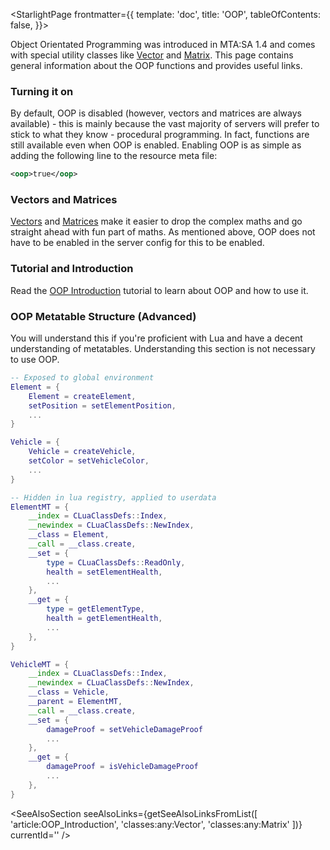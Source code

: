 
<StarlightPage frontmatter={{
    template: 'doc',
    title: 'OOP',
    tableOfContents: false,
}}>

Object Orientated Programming was introduced in MTA:SA 1.4 and comes with special utility classes like [Vector](/Vector) and [Matrix](/Matrix). This page contains general information about the OOP functions and provides useful links.

### Turning it on

By default, OOP is disabled (however, vectors and matrices are always available) - this is mainly because the vast majority of servers will prefer to stick to what they know - procedural programming. In fact, functions are still available even when OOP is enabled. Enabling OOP is as simple as adding the following line to the resource meta file:

```xml
<oop>true</oop>
```

### Vectors and Matrices

[Vectors](/Vector) and [Matrices](/Matrix) make it easier to drop the complex maths and go straight ahead with fun part of maths. As mentioned above, OOP does not have to be enabled in the server config for this to be enabled. 

### Tutorial and Introduction

Read the [OOP Introduction](/OOP_Introduction) tutorial to learn about OOP and how to use it.

### OOP Metatable Structure (Advanced)

You will understand this if you're proficient with Lua and have a decent understanding of metatables. Understanding this section is not necessary to use OOP.

```lua
-- Exposed to global environment
Element = {
    Element = createElement,
    setPosition = setElementPosition,
    ...
}

Vehicle = {
    Vehicle = createVehicle,
    setColor = setVehicleColor,
    ...
}

-- Hidden in lua registry, applied to userdata
ElementMT = {
    __index = CLuaClassDefs::Index,
    __newindex = CLuaClassDefs::NewIndex,
    __class = Element,
    __call = __class.create,
    __set = {
        type = CLuaClassDefs::ReadOnly,
        health = setElementHealth,
        ...
    },
    __get = {
        type = getElementType,
        health = getElementHealth,
        ...
    },
}

VehicleMT = {
    __index = CLuaClassDefs::Index,
    __newindex = CLuaClassDefs::NewIndex,
    __class = Vehicle,
    __parent = ElementMT,
    __call = __class.create,
    __set = {
        damageProof = setVehicleDamageProof
        ...
    },
    __get = {
        damageProof = isVehicleDamageProof
        ...
    },
}
```

<SeeAlsoSection seeAlsoLinks={getSeeAlsoLinksFromList([
    'article:OOP_Introduction',
    'classes:any:Vector',
    'classes:any:Matrix'
])} currentId='' />

</StarlightPage>
